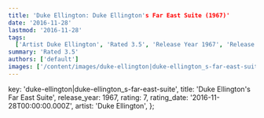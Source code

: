 ```yaml
---
title: 'Duke Ellington: Duke Ellington's Far East Suite (1967)'
date: '2016-11-28'
lastmod: '2016-11-28'
tags:
  ['Artist Duke Ellington', 'Rated 3.5', 'Release Year 1967', 'Release Decade 1960']
summary: 'Rated 3.5'
authors: ['default']
images: ['/content/images/duke-ellington|duke-ellington_s-far-east-suite.jpg']
---
```


  key: 'duke-ellington|duke-ellington_s-far-east-suite',
  title: 'Duke Ellington's Far East Suite',
  release_year: 1967,
  rating: 7,
  rating_date: '2016-11-28T00:00:00.000Z',
  artist: 'Duke Ellington',
};

<MusicRating data={data} />
